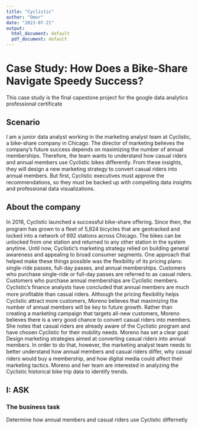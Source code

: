 ```yaml
---
title: "Cyclistic"
author: "Omer"
date: "2023-07-21"
output:
  html_document: default
  pdf_document: default
---
```


# Case Study: How Does a Bike-Share Navigate Speedy Success?

This case study is the final capestone project for the google data analytics professional certificate

## Scenario

I am a junior data analyst working in the marketing analyst team at Cyclistic, a bike-share company in Chicago. The director of marketing believes the company's future success depends on maximizing the number of annual memberships. Therefore, the team wants to understand how casual riders and annual members use Cyclistic bikes diﬀerently. From these insights, they will design a new marketing strategy to convert casual riders into annual members. But ﬁrst, Cyclistic executives must approve the recommendations, so they must be backed up with compelling data insights and professional data visualizations.

## About the company

In 2016, Cyclistic launched a successful bike-share oﬀering. Since then, the program has grown to a ﬂeet of 5,824 bicycles that are geotracked and locked into a network of 692 stations across Chicago. The bikes can be unlocked from one station and returned to any other station in the system anytime. Until now, Cyclistic's marketing strategy relied on building general awareness and appealing to broad consumer segments. One approach that helped make these things possible was the ﬂexibility of its pricing plans: single-ride passes, full-day passes, and annual memberships. Customers who purchase single-ride or full-day passes are referred to as casual riders. Customers who purchase annual memberships are Cyclistic members. Cyclistic's ﬁnance analysts have concluded that annual members are much more proﬁtable than casual riders. Although the pricing ﬂexibility helps Cyclistic attract more customers, Moreno believes that maximizing the number of annual members will be key to future growth. Rather than creating a marketing campaign that targets all-new customers, Moreno believes there is a very good chance to convert casual riders into members. She notes that casual riders are already aware of the Cyclistic program and have chosen Cyclistic for their mobility needs. Moreno has set a clear goal: Design marketing strategies aimed at converting casual riders into annual members. In order to do that, however, the marketing analyst team needs to better understand how annual members and casual riders diﬀer, why casual riders would buy a membership, and how digital media could aﬀect their marketing tactics. Moreno and her team are interested in analyzing the Cyclistic historical bike trip data to identify trends.

## I: ASK

### The business task
Determine how annual members and casual riders use Cyclistic differnetly

### 